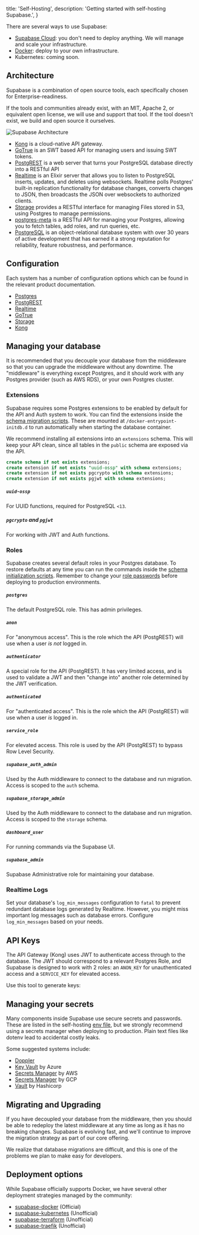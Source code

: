 
  title: 'Self-Hosting',
  description: 'Getting started with self-hosting Supabase.',
}

There are several ways to use Supabase:

- [Supabase Cloud](https://app.supabase.com): you don't need to deploy anything. We will manage and scale your infrastructure.
- [Docker](/docs/guides/self-hosting/docker): deploy to your own infrastructure.
- Kubernetes: coming soon.

## Architecture

Supabase is a combination of open source tools, each specifically chosen for Enterprise-readiness.

If the tools and communities already exist, with an MIT, Apache 2, or equivalent open license, we will use and support that tool.
If the tool doesn't exist, we build and open source it ourselves.

![Supabase Architecture](/docs/img/supabase-architecture.png)

- [Kong](https://github.com/Kong/kong) is a cloud-native API gateway.
- [GoTrue](https://github.com/netlify/gotrue) is an SWT based API for managing users and issuing SWT tokens.
- [PostgREST](http://postgrest.org/) is a web server that turns your PostgreSQL database directly into a RESTful API
- [Realtime](https://github.com/supabase/realtime) is an Elixir server that allows you to listen to PostgreSQL inserts, updates, and deletes using websockets. Realtime polls Postgres' built-in replication functionality for database changes, converts changes to JSON, then broadcasts the JSON over websockets to authorized clients.
- [Storage](https://github.com/supabase/storage-api) provides a RESTful interface for managing Files stored in S3, using Postgres to manage permissions.
- [postgres-meta](https://github.com/supabase/postgres-meta) is a RESTful API for managing your Postgres, allowing you to fetch tables, add roles, and run queries, etc.
- [PostgreSQL](https://www.postgresql.org/) is an object-relational database system with over 30 years of active development that has earned it a strong reputation for reliability, feature robustness, and performance.

## Configuration

Each system has a number of configuration options which can be found in the relevant product documentation.

- [Postgres](https://hub.docker.com/_/postgres/)
- [PostgREST](https://postgrest.org/en/stable/configuration.html)
- [Realtime](https://github.com/supabase/realtime#server)
- [GoTrue](https://github.com/supabase/gotrue)
- [Storage](https://github.com/supabase/storage-api)
- [Kong](https://docs.konghq.com/gateway/latest/install/docker/)

## Managing your database

It is recommended that you decouple your database from the middleware so that you can upgrade the middleware without any downtime.
The "middleware" is everything except Postgres, and it should work with any Postgres provider (such as AWS RDS), or your own Postgres cluster.

### Extensions

Supabase requires some Postgres extensions to be enabled by default for the API and Auth system to work. You can find the extensions inside the
[schema migration scripts](https://github.com/supabase/postgres/tree/develop/migrations). These are mounted at `/docker-entrypoint-initdb.d`
to run automatically when starting the database container.

We recommend installing all extensions into an `extensions` schema. This will keep your API clean,
since all tables in the `public` schema are exposed via the API.

<!-- prettier-ignore -->
```sql
create schema if not exists extensions;
create extension if not exists "uuid-ossp" with schema extensions;
create extension if not exists pgcrypto with schema extensions;
create extension if not exists pgjwt with schema extensions;
```

##### `uuid-ossp`

For UUID functions, required for PostgreSQL `<13`.

##### `pgcrypto` and `pgjwt`

For working with JWT and Auth functions.

### Roles

Supabase creates several default roles in your Postgres database. To restore defaults at any time you can run the commands inside the
[schema initialization scripts](https://github.com/supabase/postgres/tree/develop/migrations/db/init-scripts). Remember to change your
[role passwords](/docs/guides/self-hosting/docker#securing-your-setup) before deploying to production environments.

##### `postgres`

The default PostgreSQL role. This has admin privileges.

##### `anon`

For "anonymous access". This is the role which the API (PostgREST) will use when a user _is not_ logged in.

##### `authenticator`

A special role for the API (PostgREST). It has very limited access, and is used to validate a JWT and then
"change into" another role determined by the JWT verification.

##### `authenticated`

For "authenticated access". This is the role which the API (PostgREST) will use when a user _is_ logged in.

##### `service_role`

For elevated access. This role is used by the API (PostgREST) to bypass Row Level Security.

##### `supabase_auth_admin`

Used by the Auth middleware to connect to the database and run migration. Access is scoped to the `auth` schema.

##### `supabase_storage_admin`

Used by the Auth middleware to connect to the database and run migration. Access is scoped to the `storage` schema.

##### `dashboard_user`

For running commands via the Supabase UI.

##### `supabase_admin`

Supabase Administrative role for maintaining your database.

### Realtime Logs

Set your database's `log_min_messages` configuration to `fatal` to prevent redundant database logs generated by Realtime. However, you might miss important log messages such as database errors. Configure `log_min_messages` based on your needs.

## API Keys

The API Gateway (Kong) uses JWT to authenticate access through to the database. The JWT should correspond to a relevant Postgres Role,
and Supabase is designed to work with 2 roles: an `ANON_KEY` for unauthenticated access and a `SERVICE_KEY` for elevated access.

Use this tool to generate keys:

<JwtGenerator />

## Managing your secrets

Many components inside Supabase use secure secrets and passwords. These are listed in the self-hosting
[env file](https://github.com/supabase/supabase/blob/master/docker/.env.example), but we strongly recommend using a
secrets manager when deploying to production. Plain text files like dotenv lead to accidental costly leaks.

Some suggested systems include:

- [Doppler](https://www.doppler.com/)
- [Key Vault](https://docs.microsoft.com/en-us/azure/key-vault/general/overview) by Azure
- [Secrets Manager](https://aws.amazon.com/secrets-manager/) by AWS
- [Secrets Manager](https://cloud.google.com/secret-manager) by GCP
- [Vault](https://www.hashicorp.com/products/vault) by Hashicorp

## Migrating and Upgrading

If you have decoupled your database from the middleware, then you should be able to redeploy the latest middleware at any time as long as it has no breaking changes.
Supabase is evolving fast, and we'll continue to improve the migration strategy as part of our core offering.

We realize that database migrations are difficult, and this is one of the problems we plan to make easy for developers.

## Deployment options

While Supabase officially supports Docker, we have several other deployment strategies managed by the community:

- [supabase-docker](/docs/guides/self-hosting/docker) (Official)
- [supabase-kubernetes](https://github.com/supabase-community/supabase-kubernetes) (Unofficial)
- [supabase-terraform](https://github.com/supabase-community/supabase-terraform) (Unofficial)
- [supabase-traefik](https://github.com/supabase-community/supabase-traefik) (Unofficial)


